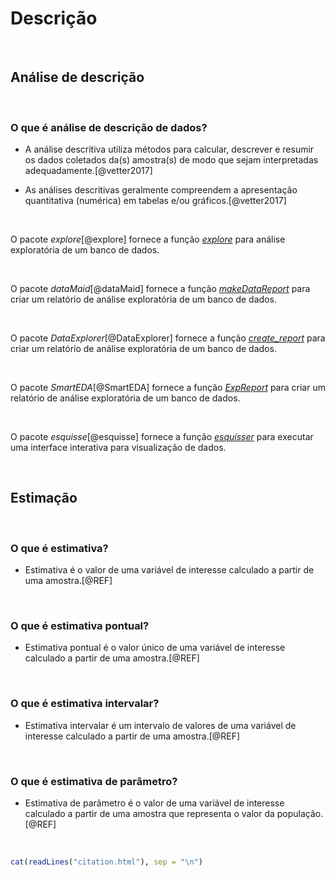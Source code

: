 # **Descrição** {#descricao}

<br>

## Análise de descrição

<br>

### O que é análise de descrição de dados?

-   A análise descritiva utiliza métodos para calcular, descrever e resumir os dados coletados da(s) amostra(s) de modo que sejam interpretadas adequadamente.[@vetter2017]

-   As análises descritivas geralmente compreendem a apresentação quantitativa (numérica) em tabelas e/ou gráficos.[@vetter2017]


<br>

::: {.infobox .Rlogo data-latex="{images/Rlogo}"}
O pacote *explore*[@explore] fornece a função [*explore*](https://www.rdocumentation.org/packages/explore/versions/1.0.2/topics/explore) para análise exploratória de um banco de dados.
:::

<br>

::: {.infobox .Rlogo data-latex="{images/Rlogo}"}
O pacote *dataMaid*[@dataMaid] fornece a função [*makeDataReport*](https://www.rdocumentation.org/packages/dataMaid/versions/1.4.1/topics/makeDataReport) para criar um relatório de análise exploratória de um banco de dados.
:::

<br>

::: {.infobox .Rlogo data-latex="{images/Rlogo}"}
O pacote *DataExplorer*[@DataExplorer] fornece a função [*create_report*](https://www.rdocumentation.org/packages/DataExplorer/versions/0.8.2/topics/create_report) para criar um relatório de análise exploratória de um banco de dados.
:::

<br>

::: {.infobox .Rlogo data-latex="{images/Rlogo}"}
O pacote *SmartEDA*[@SmartEDA] fornece a função [*ExpReport*](https://www.rdocumentation.org/packages/SmartEDA/versions/0.3.9/topics/ExpReport) para criar um relatório de análise exploratória de um banco de dados.
:::

<br>

::: {.infobox .Rlogo data-latex="{images/Rlogo}"}
O pacote *esquisse*[@esquisse] fornece a função [*esquisser*](https://www.rdocumentation.org/packages/esquisse/versions/1.1.2/topics/esquisser) para executar uma interface interativa para visualização de dados.
:::

<br>

## Estimação

<br>

### O que é estimativa?

-   Estimativa é o valor de uma variável de interesse calculado a partir de uma amostra.[@REF]

<br>

### O que é estimativa pontual?

-   Estimativa pontual é o valor único de uma variável de interesse calculado a partir de uma amostra.[@REF]

<br>

### O que é estimativa intervalar?

-   Estimativa intervalar é um intervalo de valores de uma variável de interesse calculado a partir de uma amostra.[@REF]

<br>

### O que é estimativa de parâmetro?

-   Estimativa de parâmetro é o valor de uma variável de interesse calculado a partir de uma amostra que representa o valor da população.[@REF]

<br>

```r
cat(readLines("citation.html"), sep = "\n")
```

<br>

